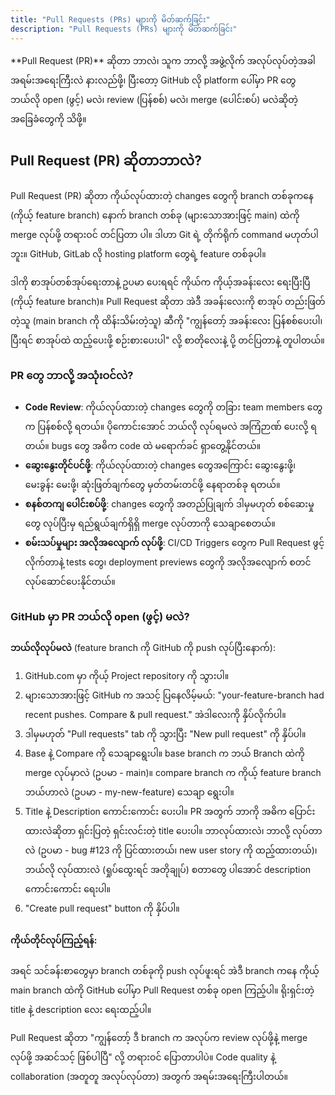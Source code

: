 ```yaml
---
title: "Pull Requests (PRs) များကို မိတ်ဆက်ခြင်း"
description: "Pull Requests (PRs) များကို မိတ်ဆက်ခြင်း"
---
```



<Aside type="tip" title="ရည်ရွယ်ချက်">
  **Pull Request (PR)** ဆိုတာ ဘာလဲ၊ သူက ဘာလို့ အဖွဲ့လိုက် အလုပ်လုပ်တဲ့အခါ
  အရမ်းအရေးကြီးလဲ နားလည်ဖို့၊ ပြီးတော့ GitHub လို platform ပေါ်မှာ PR တွေ ဘယ်လို
  open (ဖွင့်) မလဲ၊ review (ပြန်စစ်) မလဲ၊ merge (ပေါင်းစပ်) မလဲဆိုတဲ့
  အခြေခံတွေကို သိဖို့။
</Aside>

## Pull Request (PR) ဆိုတာဘာလဲ?

Pull Request (PR) ဆိုတာ ကိုယ်လုပ်ထားတဲ့ changes တွေကို branch တစ်ခုကနေ (ကိုယ့် feature branch) နောက် branch တစ်ခု (များသောအားဖြင့် main) ထဲကို merge လုပ်ဖို့ တရားဝင် တင်ပြတာ ပါ။ ဒါဟာ Git ရဲ့ တိုက်ရိုက် command မဟုတ်ပါဘူး။ GitHub, GitLab လို hosting platform တွေရဲ့ feature တစ်ခုပါ။

ဒါကို စာအုပ်တစ်အုပ်ရေးတာနဲ့ ဥပမာ ပေးရရင် ကိုယ်က ကိုယ့်အခန်းလေး ရေးပြီးပြီ (ကိုယ့် feature branch)။ Pull Request ဆိုတာ အဲဒီ အခန်းလေးကို စာအုပ် တည်းဖြတ်တဲ့သူ (main branch ကို ထိန်းသိမ်းတဲ့သူ) ဆီကို "ကျွန်တော့် အခန်းလေး ပြန်စစ်ပေးပါ၊ ပြီးရင် စာအုပ်ထဲ ထည့်ပေးဖို့ စဉ်းစားပေးပါ" လို့ စာတိုလေးနဲ့ ပို့ တင်ပြတာနဲ့ တူပါတယ်။

### PR တွေ ဘာလို့ အသုံးဝင်လဲ?

- **Code Review**: ကိုယ်လုပ်ထားတဲ့ changes တွေကို တခြား team members တွေက ပြန်စစ်လို့ ရတယ်။ ပိုကောင်းအောင် ဘယ်လို လုပ်ရမလဲ အကြံဉာဏ် ပေးလို့ ရတယ်။ bugs တွေ အဓိက code ထဲ မရောက်ခင် ရှာတွေ့နိုင်တယ်။
- **ဆွေးနွေးတိုင်ပင်ဖို့**: ကိုယ်လုပ်ထားတဲ့ changes တွေအကြောင်း ဆွေးနွေးဖို့၊ မေးခွန်း မေးဖို့၊ ဆုံးဖြတ်ချက်တွေ မှတ်တမ်းတင်ဖို့ နေရာတစ်ခု ရတယ်။
- **စနစ်တကျ ပေါင်းစပ်ဖို့**: changes တွေကို အတည်ပြုချက် ဒါမှမဟုတ် စစ်ဆေးမှုတွေ လုပ်ပြီးမှ ရည်ရွယ်ချက်ရှိရှိ merge လုပ်တာကို သေချာစေတယ်။
- **စမ်းသပ်မှုများ အလိုအလျောက် လုပ်ဖို့**: CI/CD Triggers တွေက Pull Request ဖွင့်လိုက်တာနဲ့ tests တွေ၊ deployment previews တွေကို အလိုအလျောက် စတင် လုပ်ဆောင်ပေးနိုင်တယ်။

### GitHub မှာ PR ဘယ်လို open (ဖွင့်) မလဲ?

**ဘယ်လိုလုပ်မလဲ** (feature branch ကို GitHub ကို push လုပ်ပြီးနောက်):

1. GitHub.com မှာ ကိုယ့် Project repository ကို သွားပါ။
2. များသောအားဖြင့် GitHub က အသင့် ပြနေလိမ့်မယ်: "your-feature-branch had recent pushes. Compare & pull request." အဲဒါလေးကို နှိပ်လိုက်ပါ။
3. ဒါမှမဟုတ် "Pull requests" tab ကို သွားပြီး "New pull request" ကို နှိပ်ပါ။
4. Base နဲ့ Compare ကို သေချာရွေးပါ။ base branch က ဘယ် Branch ထဲကို merge လုပ်မှာလဲ (ဥပမာ - main)။ compare branch က ကိုယ့် feature branch ဘယ်ဟာလဲ (ဥပမာ - my-new-feature) သေချာ ရွေးပါ။
5. Title နဲ့ Description ကောင်းကောင်း ပေးပါ။ PR အတွက် ဘာကို အဓိက ပြောင်းထားလဲဆိုတာ ရှင်းပြတဲ့ ရှင်းလင်းတဲ့ title ပေးပါ။ ဘာလုပ်ထားလဲ၊ ဘာလို့ လုပ်တာလဲ (ဥပမာ - bug #123 ကို ပြင်ထားတယ်၊ new user story ကို ထည့်ထားတယ်)၊ ဘယ်လို လုပ်ထားလဲ (ရှုပ်ထွေးရင် အတိုချုပ်) စတာတွေ ပါအောင် description ကောင်းကောင်း ရေးပါ။
6. "Create pull request" button ကို နှိပ်ပါ။

#### ကိုယ်တိုင်လုပ်ကြည့်ရန်:

အရင် သင်ခန်းစာတွေမှာ branch တစ်ခုကို push လုပ်ဖူးရင် အဲဒီ branch ကနေ ကိုယ့် main branch ထဲကို GitHub ပေါ်မှာ Pull Request တစ်ခု open ကြည့်ပါ။ ရိုးရှင်းတဲ့ title နဲ့ description လေး ရေးထည့်ပါ။

<Aside title="အနှစ်ချုပ်">
  Pull Request ဆိုတာ "ကျွန်တော့် ဒီ branch က အလုပ်က review လုပ်ဖို့နဲ့ merge
  လုပ်ဖို့ အဆင်သင့် ဖြစ်ပါပြီ" လို့ တရားဝင် ပြောတာပါပဲ။ Code quality နဲ့
  collaboration (အတူတူ အလုပ်လုပ်တာ) အတွက် အရမ်းအရေးကြီးပါတယ်။
</Aside>
